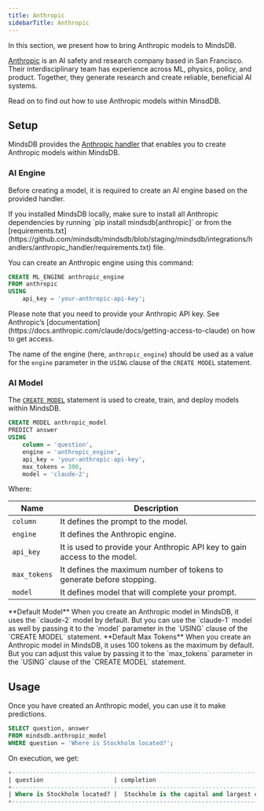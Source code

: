 ```yaml
---
title: Anthropic
sidebarTitle: Anthropic
---
```


In this section, we present how to bring Anthropic models to MindsDB.

[Anthropic](https://www.anthropic.com/) is an AI safety and research company based in San Francisco. Their interdisciplinary team has experience across ML, physics, policy, and product. Together, they generate research and create reliable, beneficial AI systems.

Read on to find out how to use Anthropic models within MinsdDB.

## Setup

MindsDB provides the [Anthropic handler](https://github.com/mindsdb/mindsdb/tree/staging/mindsdb/integrations/handlers/anthropic_handler) that enables you to create Anthropic models within MindsDB.

### AI Engine

Before creating a model, it is required to create an AI engine based on the provided handler.

<Tip>
If you installed MindsDB locally, make sure to install all Anthropic dependencies by running `pip install mindsdb[anthropic]` or from the [requirements.txt](https://github.com/mindsdb/mindsdb/blob/staging/mindsdb/integrations/handlers/anthropic_handler/requirements.txt) file.
</Tip>

You can create an Anthropic engine using this command:

```sql
CREATE ML_ENGINE anthropic_engine
FROM anthropic
USING
    api_key = 'your-anthropic-api-key';
```

<Tip>
Please note that you need to provide your Anthropic API key. See Anthropic’s [documentation](https://docs.anthropic.com/claude/docs/getting-access-to-claude) on how to get access.
</Tip>

The name of the engine (here, `anthropic_engine`) should be used as a value for the `engine` parameter in the `USING` clause of the `CREATE MODEL` statement.

### AI Model

The [`CREATE MODEL`](/sql/create/model) statement is used to create, train, and deploy models within MindsDB.

```sql
CREATE MODEL anthropic_model
PREDICT answer
USING
    column = 'question',
    engine = 'anthropic_engine',
    api_key = 'your-anthropic-api-key',
    max_tokens = 300,
    model = 'claude-2';
```

Where:

| Name              | Description                                                               |
|-------------------|---------------------------------------------------------------------------|
| `column`          | It defines the prompt to the model.                                       |
| `engine`          | It defines the Anthropic engine.                                          |
| `api_key`         | It is used to provide your Anthropic API key to gain access to the model. |
| `max_tokens`      | It defines the maximum number of tokens to generate before stopping.      |
| `model`           | It defines model that will complete your prompt.                          |

<Info>
**Default Model**
When you create an Anthropic model in MindsDB, it uses the `claude-2` model by default. But you can use the `claude-1` model as well by passing it to the `model` parameter in the `USING` clause of the `CREATE MODEL` statement.
</Info>

<Info>
**Default Max Tokens**
When you create an Anthropic model in MindsDB, it uses 100 tokens as the maximum by default. But you can adjust this value by passing it to the `max_tokens` parameter in the `USING` clause of the `CREATE MODEL` statement.
</Info>

## Usage

Once you have created an Anthropic model, you can use it to make predictions.

```sql
SELECT question, answer
FROM mindsdb.anthropic_model
WHERE question = 'Where is Stockholm located?';
```

On execution, we get:

```sql
+---------------------------------------------------------------------------------------------------+------------------------------------------------------------------------------------------------------+
| question                    | completion                                                                                                                                                                 |
+---------------------------------------------------------------------------------------------------+------------------------------------------------------------------------------------------------------+
| Where is Stockholm located? |  Stockholm is the capital and largest city of Sweden. It is located on Sweden's south-central east coast, where Lake Mälaren meets the Baltic Sea.                         |
+---------------------------------------------------------------------------------------------------+------------------------------------------------------------------------------------------------------+
```